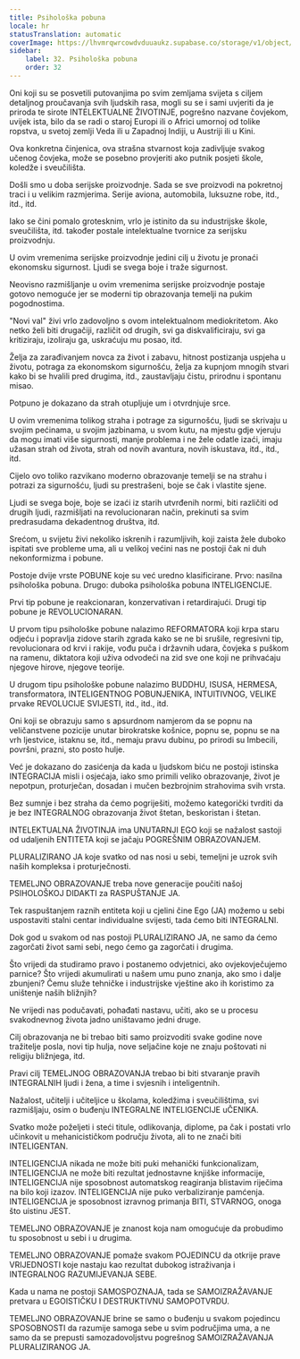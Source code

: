 ```yaml
---
title: Psihološka pobuna
locale: hr
statusTranslation: automatic
coverImage: https://lhvmrqwrcowdvduuaukz.supabase.co/storage/v1/object/public/strapi-uploads/small_cover-educacion-fundamental.webp-2d51a7828a2b1309555be27f7e2a61a0.webp
sidebar:
    label: 32. Psihološka pobuna
    order: 32
---
```

Oni koji su se posvetili putovanjima po svim zemljama svijeta s ciljem detaljnog proučavanja svih ljudskih rasa, mogli su se i sami uvjeriti da je priroda te sirote INTELEKTUALNE ŽIVOTINJE, pogrešno nazvane čovjekom, uvijek ista, bilo da se radi o staroj Europi ili o Africi umornoj od tolike ropstva, u svetoj zemlji Veda ili u Zapadnoj Indiji, u Austriji ili u Kini.

Ova konkretna činjenica, ova strašna stvarnost koja zadivljuje svakog učenog čovjeka, može se posebno provjeriti ako putnik posjeti škole, koledže i sveučilišta.

Došli smo u doba serijske proizvodnje. Sada se sve proizvodi na pokretnoj traci i u velikim razmjerima. Serije aviona, automobila, luksuzne robe, itd., itd., itd.

Iako se čini pomalo grotesknim, vrlo je istinito da su industrijske škole, sveučilišta, itd. također postale intelektualne tvornice za serijsku proizvodnju.

U ovim vremenima serijske proizvodnje jedini cilj u životu je pronaći ekonomsku sigurnost. Ljudi se svega boje i traže sigurnost.

Neovisno razmišljanje u ovim vremenima serijske proizvodnje postaje gotovo nemoguće jer se moderni tip obrazovanja temelji na pukim pogodnostima.

"Novi val" živi vrlo zadovoljno s ovom intelektualnom mediokritetom. Ako netko želi biti drugačiji, različit od drugih, svi ga diskvalificiraju, svi ga kritiziraju, izoliraju ga, uskraćuju mu posao, itd.

Želja za zarađivanjem novca za život i zabavu, hitnost postizanja uspjeha u životu, potraga za ekonomskom sigurnošću, želja za kupnjom mnogih stvari kako bi se hvalili pred drugima, itd., zaustavljaju čistu, prirodnu i spontanu misao.

Potpuno je dokazano da strah otupljuje um i otvrdnjuje srce.

U ovim vremenima tolikog straha i potrage za sigurnošću, ljudi se skrivaju u svojim pećinama, u svojim jazbinama, u svom kutu, na mjestu gdje vjeruju da mogu imati više sigurnosti, manje problema i ne žele odatle izaći, imaju užasan strah od života, strah od novih avantura, novih iskustava, itd., itd., itd.

Cijelo ovo toliko razvikano moderno obrazovanje temelji se na strahu i potrazi za sigurnošću, ljudi su prestrašeni, boje se čak i vlastite sjene.

Ljudi se svega boje, boje se izaći iz starih utvrđenih normi, biti različiti od drugih ljudi, razmišljati na revolucionaran način, prekinuti sa svim predrasudama dekadentnog društva, itd.

Srećom, u svijetu živi nekoliko iskrenih i razumljivih, koji zaista žele duboko ispitati sve probleme uma, ali u velikoj većini nas ne postoji čak ni duh nekonformizma i pobune.

Postoje dvije vrste POBUNE koje su već uredno klasificirane. Prvo: nasilna psihološka pobuna. Drugo: duboka psihološka pobuna INTELIGENCIJE.

Prvi tip pobune je reakcionaran, konzervativan i retardirajući. Drugi tip pobune je REVOLUCIONARAN.

U prvom tipu psihološke pobune nalazimo REFORMATORA koji krpa staru odjeću i popravlja zidove starih zgrada kako se ne bi srušile, regresivni tip, revolucionara od krvi i rakije, vođu puča i državnih udara, čovjeka s puškom na ramenu, diktatora koji uživa odvodeći na zid sve one koji ne prihvaćaju njegove hirove, njegove teorije.

U drugom tipu psihološke pobune nalazimo BUDDHU, ISUSA, HERMESA, transformatora, INTELIGENTNOG POBUNJENIKA, INTUITIVNOG, VELIKE prvake REVOLUCIJE SVIJESTI, itd., itd., itd.

Oni koji se obrazuju samo s apsurdnom namjerom da se popnu na veličanstvene pozicije unutar birokratske košnice, popnu se, popnu se na vrh ljestvice, istaknu se, itd., nemaju pravu dubinu, po prirodi su Imbecili, površni, prazni, sto posto hulje.

Već je dokazano do zasićenja da kada u ljudskom biću ne postoji istinska INTEGRACIJA misli i osjećaja, iako smo primili veliko obrazovanje, život je nepotpun, proturječan, dosadan i mučen bezbrojnim strahovima svih vrsta.

Bez sumnje i bez straha da ćemo pogriješiti, možemo kategorički tvrditi da je bez INTEGRALNOG obrazovanja život štetan, beskoristan i štetan.

INTELEKTUALNA ŽIVOTINJA ima UNUTARNJI EGO koji se nažalost sastoji od udaljenih ENTITETA koji se jačaju POGREŠNIM OBRAZOVANJEM.

PLURALIZIRANO JA koje svatko od nas nosi u sebi, temeljni je uzrok svih naših kompleksa i proturječnosti.

TEMELJNO OBRAZOVANJE treba nove generacije poučiti našoj PSIHOLOŠKOJ DIDAKTI za RASPUŠTANJE JA.

Tek raspuštanjem raznih entiteta koji u cjelini čine Ego (JA) možemo u sebi uspostaviti stalni centar individualne svijesti, tada ćemo biti INTEGRALNI.

Dok god u svakom od nas postoji PLURALIZIRANO JA, ne samo da ćemo zagorčati život sami sebi, nego ćemo ga zagorčati i drugima.

Što vrijedi da studiramo pravo i postanemo odvjetnici, ako ovjekovječujemo parnice? Što vrijedi akumulirati u našem umu puno znanja, ako smo i dalje zbunjeni? Čemu služe tehničke i industrijske vještine ako ih koristimo za uništenje naših bližnjih?

Ne vrijedi nas podučavati, pohađati nastavu, učiti, ako se u procesu svakodnevnog života jadno uništavamo jedni druge.

Cilj obrazovanja ne bi trebao biti samo proizvoditi svake godine nove tražitelje posla, novi tip hulja, nove seljačine koje ne znaju poštovati ni religiju bližnjega, itd.

Pravi cilj TEMELJNOG OBRAZOVANJA trebao bi biti stvaranje pravih INTEGRALNIH ljudi i žena, a time i svjesnih i inteligentnih.

Nažalost, učitelji i učiteljice u školama, koledžima i sveučilištima, svi razmišljaju, osim o buđenju INTEGRALNE INTELIGENCIJE uČENIKA.

Svatko može poželjeti i steći titule, odlikovanja, diplome, pa čak i postati vrlo učinkovit u mehanicističkom području života, ali to ne znači biti INTELIGENTAN.

INTELIGENCIJA nikada ne može biti puki mehanički funkcionalizam, INTELIGENCIJA ne može biti rezultat jednostavne knjiške informacije, INTELIGENCIJA nije sposobnost automatskog reagiranja blistavim riječima na bilo koji izazov. INTELIGENCIJA nije puko verbaliziranje pamćenja. INTELIGENCIJA je sposobnost izravnog primanja BITI, STVARNOG, onoga što uistinu JEST.

TEMELJNO OBRAZOVANJE je znanost koja nam omogućuje da probudimo tu sposobnost u sebi i u drugima.

TEMELJNO OBRAZOVANJE pomaže svakom POJEDINCU da otkrije prave VRIJEDNOSTI koje nastaju kao rezultat dubokog istraživanja i INTEGRALNOG RAZUMIJEVANJA SEBE.

Kada u nama ne postoji SAMOSPOZNAJA, tada se SAMOIZRAŽAVANJE pretvara u EGOISTIČKU I DESTRUKTIVNU SAMOPOTVRDU.

TEMELJNO OBRAZOVANJE brine se samo o buđenju u svakom pojedincu SPOSOBNOSTI da razumije samoga sebe u svim područjima uma, a ne samo da se prepusti samozadovoljstvu pogrešnog SAMOIZRAŽAVANJA PLURALIZIRANOG JA.

